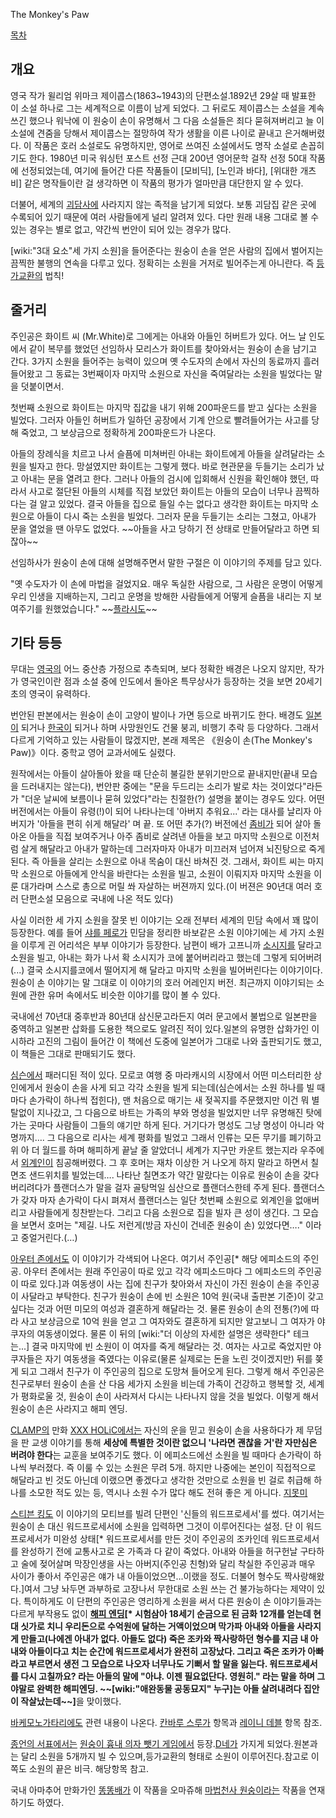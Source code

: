 The Monkey's Paw

[[목차]]
== 개요 ==
영국 작가 윌리엄 위마크 제이콥스(1863~1943)의 단편소설.1892년 29살 때 발표한 이 소설 하나로 그는 세계적으로 이름이 남게 되었다. 그 뒤로도 제이콥스는 소설을 계속 쓰긴 했으나 워낙에 이 원숭이 손이 유명해서 그 다음 소설들은 죄다 묻혀져버리고 늘 이 소설에 견줌을 당해서 제이콥스는 절망하여 작가 생활을 이른 나이로 끝내고 은거해버렸다. 이 작품은 호러 소설로도 유명하지만, 영어로 쓰여진 소설에서도 명작 소설로 손꼽히기도 한다. 1980년 미국 워싱턴 포스트 선정 근대 200년 영어문학 걸작 선정 50대 작품에 선정되었는데, 여기에 들어간 다른 작품들이 [모비딕], [노인과 바다], [위대한 개츠비] 같은 명작들이란 걸 생각하면 이 작품의 평가가 얼마만큼 대단한지 알 수 있다.

더불어, 세계의 [[괴담]]사에 사라지지 않는 족적을 남기게 되었다. 보통 괴담집 같은 곳에 수록되어 있기 때문에 여러 사람들에게 널리 알려져 있다. 다만 원래 내용 그대로 볼 수 있는 경우는 별로 없고, 약간씩 번안이 되어 있는 경우가 많다.

[wiki:"3대 요소"세 가지 소원]을 들어준다는 원숭이 손을 얻은 사람의 집에서 벌어지는 끔찍한 불행의 연속을 다루고 있다. 정확히는 소원을 거저로 빌어주는게 아니란다. 즉 [[등가교환]]의 법칙! 

== 줄거리 ==
주인공은 화이트 씨 (Mr.White)로 그에게는 아내와 아들인 허버트가 있다. 어느 날 인도에서 같이 복무를 했었던 선임하사 모리스가 화이트를 찾아와서는 원숭이 손을 남기고 간다. 3가지 소원을 들어주는 능력이 있으며 옛 수도자의 손에서 자신의 동료까지 흘러들어왔고 그 동료는 3번째이자 마지막 소원으로 자신을 죽여달라는 소원을 빌었다는 말을 덧붙이면서.

첫번째 소원으로 화이트는 마지막 집값을 내기 위해 200파운드를 받고 싶다는 소원을 빌었다. 그러자 아들인 허버트가 일하던 공장에서 기계 안으로 빨려들어가는 사고를 당해 죽었고, 그 보상금으로 정확하게 200파운드가 나온다.

아들의 장례식을 치르고 나서 슬픔에 미쳐버린 아내는 화이트에게 아들을 살려달라는 소원을 빌자고 한다. 망설였지만 화이트는 그렇게 했다. 바로 현관문을 두들기는 소리가 났고 아내는 문을 열려고 한다. 그러나 아들의 검시에 입회해서 신원을 확인해야 했던, 따라서 사고로 절단된 아들의 시체를 직접 보았던 화이트는 아들의 모습이 너무나 끔찍하다는 걸 알고 있었다. 결국 아들을 집으로 들일 수는 없다고 생각한 화이트는 마지막 소원으로 아들이 다시 죽는 소원을 빌었다. 그러자 문을 두들기는 소리는 그쳤고, 아내가 문을 열었을 땐 아무도 없었다. ~~아들을 사고 당하기 전 상태로 만들어달라고 하면 되잖아~~

선임하사가 원숭이 손에 대해 설명해주면서 말한 구절은 이 이야기의 주제를 담고 있다.

"옛 수도자가 이 손에 마법을 걸었지요. 매우 독실한 사람으로, 그 사람은 운명이 어떻게 우리 인생을 지배하는지, 그리고 운명을 방해한 사람들에게 어떻게 슬픔을 내리는 지 보여주기를 원했었습니다." ~~[[플라시도]]~~

== 기타 등등 ==
무대는 [[영국]]의 어느 중산층 가정으로 추측되며, 보다 정확한 배경은 나오지 않지만, 작가가 영국인이란 점과 소설 중에 인도에서 돌아온 특무상사가 등장하는 것을 보면 20세기 초의 영국이 유력하다.

번안된 판본에서는 원숭이 손이 고양이 발이나 가면 등으로 바뀌기도 한다. 배경도 [[일본]]이 되거나 [[한국]]이 되거나 하며 사망원인도 건물 붕괴, 비행기 추락 등 다양하다. 그래서 다르게 기억하고 있는 사람들이 많겠지만, 본래 제목은 《원숭이 손(The Monkey's Paw)》이다. 중학교 영어 교과서에도 실렸다.

원작에서는 아들이 살아돌아 왔을 때 단순히 불길한 분위기만으로 끝내지만(끝내 모습을 드러내지는 않는다), 번안판 중에는 "문을 두드리는 소리가 발로 차는 것이었다"라든가 "더운 날씨에 보름이나 묻혀 있었다"라는 친절한(?) 설명을 붙이는 경우도 있다. 어떤 버전에서는 아들이 유령(!)이 되어 나타나는데 '아버지 추워요...' 라는 대사를 날리자 아버지가 '아들을 편히 쉬게 해달라' 며 끝. 또 어떤 추가(?) 버전에선 [[좀비]]가 되어 살아 돌아온 아들을 직접 보여주거나 아주 좀비로 살려낸 아들을 보고 마지막 소원으로 이전처럼 살게 해달라고 아내가 말하는데 그러자마자 아내가 미끄러져 넘어져 뇌진탕으로 죽게 된다. 즉 아들을 살리는 소원으로 아내 목숨이 대신 바쳐진 것. 그래서, 화이트 씨는 마지막 소원으로 아들에게 안식을 바란다는 소원을 빌고, 소원이 이뤄지자 마지막 소원을 이룬 대가라며 스스로 총으로 머릴 쏴 자살하는 버젼까지 있다.(이 버젼은 90년대 여러 호러 단편소설 모음으로 국내에 나온 적도 있다)

사실 이러한 세 가지 소원을 잘못 빈 이야기는 오래 전부터 세계의 민담 속에서 꽤 많이 등장한다. 예를 들어 [[샤를 페로]]가 민담을 정리한 바보같은 소원 이야기에는 세 가지 소원을 이루게 괸 어리석은 부부 이야기가 등장한다. 남편이 배가 고프니까 [[소시지]]를 달라고 소원을 빌고, 아내는 화가 나서 확 소시지가 코에 붙어버리라고 했는데 그렇게 되어버려(...) 결국 소시지를코에서 떨어지게 해 달라고 마지막 소원을 빌어버린다는 이야기이다. 원숭이 손 이야기는 말 그대로 이 이야기의 호러 어레인지 버전. 최근까지 이야기되는 소원에 관한 유머 속에서도 비슷한 이야기를 많이 볼 수 있다. 

국내에선 70년대 중후반과 80년대 삼신문고라든지 여러 문고에서 불법으로 일본판을 중역하고 일본판 삽화를 도용한 책으로도 알려진 적이 있다.일본의 유명한 삽화가인 이시하라 고진의 그림이 들어간 이 책에선 도중에 일본어가 그대로 나와 출판되기도 했고,이 책들은 그대로 판매되기도 했다.

[[심슨]]에서 패러디된 적이 있다. 모로코 여행 중 마라캐시의 시장에서 어떤 미스터리한 상인에게서 원숭이 손을 사게 되고 각각 소원을 빌게 되는데(심슨에서는 소원 하나를 빌 때마다 손가락이 하나씩 접힌다), 맨 처음으로 매기는 새 젖꼭지를 주문했지만 이건 뭐 별탈없이 지나갔고, 그 다음으로 바트는 가족의 부와 명성을 빌었지만 너무 유명해진 탓에 가는 곳마다 사람들이 그들의 얘기만 하게 된다. 거기다가 명성도 그냥 명성이 아니라 악명까지….
그 다음으로 리사는 세계 평화를 빌었고 그래서 인류는 모든 무기를 폐기하고 위 아 더 월드를 하며 해피하게 끝날 줄 알았더니 세계가 지구만 카운트 했는지라 우주에서 [[외계인]]이 침공해버렸다. 그 후 호머는 재차 이상한 거 나오게 하지 말라고 하면서 칠면조 샌드위치를 빌었는데…. 나타난 칠면조가 약간 말랐다는 이유로 원숭이 손을 갖다버리려다가 플랜더스가 말을 걸자 골탕먹일 심산으로 플랜더스한테 주게 된다. 플랜더스가 갖자 마자 손가락이 다시 펴져서 플랜더스는 일단 첫번째 소원으로 외계인을 없애버리고 사람들에게 칭찬받는다. 그리고 다음 소원으로 집을 빌자 큰 성이 생긴다. 그 모습을 보면서 호머는 "제길. 나도 저런게(방금 자신이 건네준 원숭이 손) 있었다면…." 이라고 중얼거린다.(…)

[[아우터 존]]에서도 이 이야기가 각색되어 나온다. 여기서 주인공[* 해당 에피소드의 주인공. 아우터 존에서는 원래 주인공이 따로 있고 각각 에피소드마다 그 에피소드의 주인공이 따로 있다.]과 여동생이 사는 집에 친구가 찾아와서 자신이 가진 원숭이 손을 주인공이 사달라고 부탁한다. 친구가 원숭이 손에 빈 소원은 10억 원(국내 출판본 기준)이 갖고 싶다는 것과 어떤 미모의 여성과 결혼하게 해달라는 것. 물론 원숭이 손의 전통(?)에 따라 사고 보상금으로 10억 원을 얻고 그 여자와도 결혼하게 되지만 알고보니 그 여자가 야쿠자의 여동생이었다. 물론 이 뒤의 [wiki:"더 이상의 자세한 설명은 생략한다" 테크는...] 결국 마지막에 빈 소원이 이 여자를 죽게 해달라는 것. 여자는 사고로 죽었지만 야쿠자들은 자기 여동생을 죽였다는 이유로(물론 실제로는 돈을 노린 것이겠지만) 뒤를 쫒게 되고 그래서 친구가 이 주인공의 집으로 도망쳐 들어오게 된다. 그렇게 해서 주인공은 친구로부터 원숭이 손을 산 다음 세가지 소원을 비는데 가족이 건강하고 행복할 것, 세계가 평화로울 것, 원숭이 손이 사라져서 다시는 나타나지 않을 것을 빌었다. 이렇게 해서 원숭이 손은 사라지고 해피 엔딩.
 

[[CLAMP]]의 만화 [[XXX HOLiC]]에서는 자신의 운을 믿고 원숭이 손을 사용하다가 제 무덤을 판 교생 이야기를 통해 '''세상에 특별한 것이란 없으니 '나라면 괜찮을 거'란 자만심은 버려야 한다'''는 교훈을 보여주기도 했다.
이 에피소드에선 소원을 빌 때마다 손가락이 하나씩 부러졌다. 즉 이룰 수 있는 소원은 무려 5개. 하지만 나중에는 본인이 직접적으로 해달라고 빈 것도 아닌데 이랬으면 좋겠다고 생각한 것만으로 소원을 빈 걸로 취급해 하나를 소모한 적도 있는 등, 역시나 소원 수가 많다 해도 전혀 좋은 게 아니다. [[지못미]]

[[스티븐 킹]]도 이 이야기의 모티브를 빌려 단편인 '신들의 워드프로세서'를 썼다. 여기서는 원숭이 손 대신 워드프로세서에 소원을 입력하면 그것이 이루어진다는 설정. 단 이 워드프로세서가 미완성 상태[* 워드프로세서를 만든 것이 주인공의 조카인데 워드프로세서를 완성하기 전에 교통사고로 온 가족과 다 같이 죽었다. 아내와 아들을 허구헌날 구타하고 술에 젖어살며 막장인생을 사는 아버지(주인공 친형)와 달리 착실한 주인공과 매우 사이가 좋아서 주인공은 얘가 내 아들이었으면...이랬을 정도. 더불어 형수도 짝사랑해왔다.]여서 그냥 놔두면 과부하로 고장나서 무한대로 소원 쓰는 건 불가능하다는 제약이 있다. 특이하게도 이 단편의 주인공은 영리하게 소원을 써서 다른 원숭이 손 이야기들과는 다르게 부작용도 없이 '''[[해피 엔딩]][* 시험삼아 18세기 순금으로 된 금화 12개를 얻는데 현대 싯가로 치니 우리돈으로 수억원에 달하는 거액이었으며 막가파 아내와 아들을 사라지게 만들고(나에겐 아내가 없다. 아들도 없다) 죽은 조카와 짝사랑하던 형수를 지금 내 아내와 아들이다고 치는 순간에 워드프로세서가 완전히 고장났다. 그리고 죽은 조카가 아빠라고 부르면서 생전 그 모습으로 나오자 너무나도 기뻐서 할 말을 잃는다. 워드프로세서를 다시 고칠까요? 라는 아들의 말에 "아냐. 이젠 필요없단다. 영원히." 라는 말을 하며 그야말로 완벽한 해피엔딩. ~~[wiki:"애완동물 공동묘지" 누구]는 아들 살려내려다 집안이 작살났는데~~]'''을 맞이했다.

[[바케모노가타리]]에도 관련 내용이 나온다. [[칸바루 스루가]] 항목과 [[레이니 데블]] 항목 참조.

[[종언의 서표]]에서는 [[원숭이 흉내 의자 뺏기 게임]]에서 등장.[[D네]]가 가지게 되었다.원본과는 달리 소원을 5개까지 빌 수 있으며,등가교환의 형태로 소원이 이루어진다.참고로 이 쪽도 소원의 끝은 비극. 해당항목 참고.

국내 아마추어 만화가인 [[똥똥배]]가 이 작품을 오마쥬해 [[마법천사 원숭이]]라는 작품을 연재하기도 하였다.

